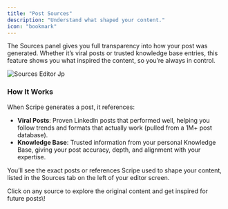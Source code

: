 ```yaml
---
title: "Post Sources"
description: "Understand what shaped your content."
icon: "bookmark"
---
```


The Sources panel gives you full transparency into how your post was generated. Whether it’s viral posts or trusted knowledge base entries, this feature shows you what inspired the content, so you’re always in control.

![Sources Editor Jp](/images/sources-editor.jpg)

### How It Works

When Scripe generates a post, it references:

- **Viral Posts**: Proven LinkedIn posts that performed well, helping you follow trends and formats that actually work (pulled from a 1M\+ post database).
- **Knowledge Base**: Trusted information from your personal Knowledge Base, giving your post accuracy, depth, and alignment with your expertise.

You’ll see the exact posts or references Scripe used to shape your content, listed in the Sources tab on the left of your editor screen.

<Tip>
  Click on any source to explore the original content and get inspired for future posts\!
</Tip>
